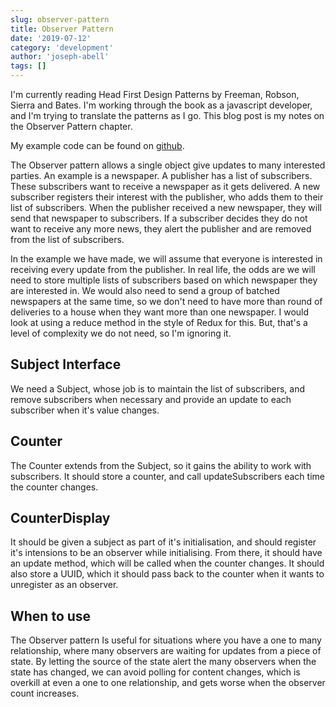 ```yaml
---
slug: observer-pattern
title: Observer Pattern
date: '2019-07-12'
category: 'development'
author: 'joseph-abell'
tags: []
---
```


I'm currently reading Head First Design Patterns by Freeman, Robson, Sierra and Bates.
I'm working through the book as a javascript developer, and I'm trying to translate
the patterns as I go. This blog post is my notes on the Observer Pattern chapter.

My example code can be found on [github](https://github.com/gerbilsinspace/observer-pattern).

The Observer pattern allows a single object give updates to many interested parties.
An example is a newspaper. A publisher has a list of subscribers. These subscribers
want to receive a newspaper as it gets delivered. A new subscriber registers their
interest with the publisher, who adds them to their list of subscribers. When the publisher
received a new newspaper, they will send that newspaper to subscribers. If a subscriber
decides they do not want to receive any more news, they alert the publisher and are
removed from the list of subscribers.

In the example we have made, we will assume that everyone is interested in receiving every
update from the publisher. In real life, the odds are we will need to store multiple
lists of subscribers based on which newspaper they are interested in. We would also need
to send a group of batched newspapers at the same time, so we don't need to have more than
round of deliveries to a house when they want more than one newspaper. I would look at using
a reduce method in the style of Redux for this. But, that's a level of complexity we do not need,
so I'm ignoring it.

## Subject Interface

We need a Subject, whose job is to maintain the list of subscribers, and remove subscribers
when necessary and provide an update to each subscriber when it's value changes.

## Counter

The Counter extends from the Subject, so it gains the ability to work with subscribers.
It should store a counter, and call updateSubscribers each time the counter changes.

## CounterDisplay

It should be given a subject as part of it's initialisation, and should register it's intensions
to be an observer while initialising. From there, it should have an update method, which will be called
when the counter changes. It should also store a UUID, which it should pass back to the counter when
it wants to unregister as an observer.

## When to use

The Observer pattern Is useful for situations where you have a one to many relationship,
where many observers are waiting for updates from a piece of state. By letting the
source of the state alert the many observers when the state has changed, we can avoid
polling for content changes, which is overkill at even a one to one relationship, and
gets worse when the observer count increases.
